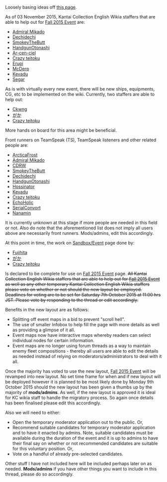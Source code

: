 {{Warning
|title = Warning
|message = Commenting within this area is reserved for:
<div style="text-align:left">
* Selected potential temporary event moderator candidates.
* Chat moderators
* Moderators
* Admins
'''Any comments/remarks from general public otherwise is forbidden. Your comments will be deleted as this thread is moderated.'''
</div>
}}

Loosely basing ideas off [[Sandbox/Situation_room|this page]].

As of 03 November 2015, Kantai Collection English Wikia staffers that are able to help out for [[Fall 2015 Event]] are:
* [[User: Admiral Mikado | Admiral Mikado]]
* [[User: Dechidechi | Dechidechi]]
* [[User: SmokeyTheButt | SmokeyTheButt]]
* [[User: HandgunOtonashi | HandgunOtonashi]]
* [[User: Ar-cen-ciel | Ar-cen-ciel]]
* [[User: Crazy teitoku | Crazy teitoku]]
* [[User: Erupi | Erupi]]
* [[User: McDerp| McDerp]]
* [[User: Kevadu | Kevadu]]
* [[User: Segar | Segar]]

As is with virtually every new event, there will be new ships, equipments, CG, etc to be implemented on the wiki. Currently, two staffers are able to help out:
* [[User: Ckwng | Ckwng]]
* [[User: がか | がか]]
* [[User: Crazy teitoku | Crazy teitoku]]
More hands on board for this area might be beneficial.

Front runners on TeamSpeak (TS), TeamSpeak listeners and other related people are:
* [[User: ArcticaFrost | ArcticaFrost]]
* [[User: Admiral Mikado | Admiral Mikado]]
* [[User: CDRW | CDRW]]
* [[User: SmokeyTheButt | SmokeyTheButt]]
* [[User: Dechidechi | Dechidechi]]
* [[User: HandgunOtonashi | HandgunOtonashi]]
* [[User: Hossinator | Hossinator]]
* [[User: Kevadu | Kevadu]]
* [[User: Crazy teitoku | Crazy teitoku]]
* [[User: EchoHolic | EchoHolic]]
* [[User: SerialConvort | SerialConvort]]
* [[User: Nanamin | Nanamin]]
It is currently unknown at this stage if more people are needed in this field or not. Also do note that the aforementioned list does not imply all users above are necessarily front runners. Mods/admins, edit this accordingly.

At this point in time, the work on [[Sandbox/Event]] page done by:
* [[User: Fujihita | Fujihita]]
* [[User: がか | がか]]
* [[User: Crazy teitoku | Crazy teitoku]]
Is declared to be complete for use on [[Fall 2015 Event]] page. <s>All Kantai Collection English Wikia staffers that are able to help out for [[Fall 2015 Event]] as well as any other temporary Kantai Collection English Wikia staffers please vote on whether or not should the new layout be employed. Deadlines for voting are to be set for Saturday 7th October 2015 at 11:00 hrs JST. Please vote by responding to the thread or edit accordingly.</s>

Benefits in the new layout are as follows:
* Splitting off event maps in a bid to prevent "scroll hell".
* The use of smaller Infobox to help fill the page with more details as well as providing a glimpse of it all.
* Event maps now have interactive maps whereby readers can select individual nodes for certain information.
* Event maps are no longer using forum threads as a way to maintain enemy fleet compositions - thereby all users are able to edit the details as needed instead of relying on moderators/administrators to deal with it all. 

Once the majority has voted to use the new layout, [[Fall 2015 Event]] will be revamped into new layout. No set time frame for when and if new layout will be deployed however it is planned to be most likely done by Monday 9th October 2015 should the new layout has been given a thumbs up by the majority of '''mods/admins'''. As well, if the new layout is approved it is ideal for KC wikia staff to handle the migratory process. So again once details has been finalised please edit this accordingly.

Also we will need to either:
* Open the temporary moderator application out to the public. Or,
* Recommend suitable candidates for temporary moderator application and to have it enacted by admins. Note, suitable candidates must be available during the duration of the event and it is up to admins to have their final say on whether or not recommended candidates are suitable for this voluntary position. Or,
* Vote on a handful of already pre-selected candidates.

Other stuff I have not included here will be included perhaps later on as needed. '''Mods/admins''' if you have other things you want to include in this thread, please do so accordingly.  <ac_metadata title="Sitrep room for Fall 2015 Event." notify_everyone="1447212394" related_topics="Sandbox/Situation room"> </ac_metadata>
